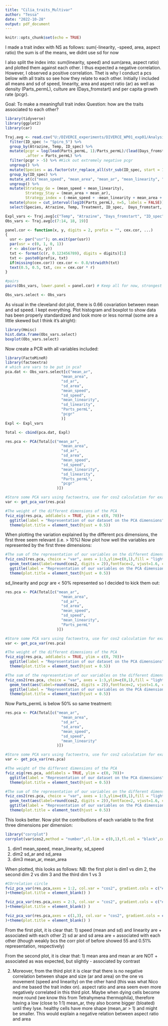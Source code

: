 ```yaml
---
title: "Cilia_traits_Multivar"
author: "Tessa"
date: "2022-10-28"
output: pdf_document
---
```


```r
knitr::opts_chunk$set(echo = TRUE)
```

I made a trait index with NS as follows: sum(-linearity, -speed, area, aspect ratio) the sum is of the means, we didnt use sd for now

I also split the index into: sum(linearity, speed) and sum(area, aspect ratio) and plotted them against each other. I thus expected a negative
correlation. However, I observed a positive correlation. Thet is why I conduct a pcs below with all traits so see how they relate to each other. Initially I included all means and sd of speed, linearity, area and aspect ratio (ar) as well as density (Parts_permL), culture are (Days_fromstart) and per capita growth rate (pcgr).

Goal: To make a meaningfull trait index
Question: how are the traits associated to each other?

```r
library(tidyverse)
library(ggplot2)
library(car)

Traj.avg <- read.csv("U:/DIVERCE_experiments/DIVERCE_WP01_exp01/Analysis/Overview_dataframe/OverviewTraitsFull.csv") %>%
  filter(ID_spec != "Spiro_5") %>%  
  group_by(Atrazine, Temp, ID_spec) %>%
  mutate(pcgr = log(lead(Parts_permL, 1)/Parts_permL)/(lead(Days_fromstart, 1)-Days_fromstart),
         .after = Parts_permL) %>% 
  filter(pcgr > -5) %>% #Kick out extremely negative pcgr
  ungroup() %>%
  mutate(Species = as.factor(str_replace_all(str_sub(ID_spec, start = 1, end = 5), "[[:punct:]]", ""))) %>%
  group_by(ID_spec) %>%
  mutate_at(c("mean_speed", "mean_area", "mean_ar", "mean_linearity", "sd_speed", "sd_area", "sd_ar", "sd_linearity", "pcgr", "Parts_permL", "Days_fromstart"), ~ (scale(.) %>% as.vector)) %>%
  ungroup() %>%
  mutate(Strategy_Go = (mean_speed + mean_linearity), 
         Strategy_Stay = (mean_area + mean_ar),
         Strategy_index = (-mean_speed + -mean_linearity + mean_area + mean_ar)) %>% # index by summing speed, linearity, size and shape
  mutate(phase = cut_interval(log10(Parts_permL), n=5, labels = FALSE)) %>%
  select(Species, Atrazine, Temp, Treatment, ID_spec,  Days_fromstart, contains(c("mean_", "sd_")), Strategy_Stay, Strategy_Go, Strategy_index, pcgr, Parts_permL) # without sd for now! All standardized per Species

Expl_vars <- Traj.avg[c("Temp", "Atrazine", "Days_fromstart", "ID_spec")]
Obs_vars <- Traj.avg[c(7:14, 18, 19)]

panel.cor <- function(x, y, digits = 2, prefix = "", cex.cor, ...)
{
  usr <- par("usr"); on.exit(par(usr))
  par(usr = c(0, 1, 0, 1))
  r <- abs(cor(x, y))
  txt <- format(c(r, 0.123456789), digits = digits)[1]
  txt <- paste0(prefix, txt)
  if(missing(cex.cor)) cex.cor <- 0.8/strwidth(txt)
  text(0.5, 0.5, txt, cex = cex.cor * r)
}

#pairs 
pairs(Obs_vars, lower.panel = panel.cor) # Keep all for now, strongest covariation is mean vs sd speed (0.66)

Obs_vars.select <- Obs_vars
```

As visual in the cleveland dot plot, there is 0.66 covariation between mean and sd speed. I kept everything.
Plot histogram and boxplot to show data has been properly standardized and look more or less normal (some are a little skewed but I think it's alright):

```r
library(Hmisc)
hist.data.frame(Obs_vars.select)
boxplot(Obs_vars.select)
```

Now create a PCR with all variables included:

```r
library(FactoMineR)
library(factoextra)
# which are vars to be put in pca?
pca.dat <- Obs_vars.select[c("mean_ar", 
                         "mean_area", 
                         "sd_ar",
                         "sd_area",
                         "mean_speed",
                         "sd_speed",
                         "mean_linearity",
                         "sd_linearity",
                         "Parts_permL",
                         "pcgr"
                         )]
Expl <- Expl_vars

Total <- cbind(pca.dat, Expl)

res.pca <- PCA(Total[c("mean_ar", 
                         "mean_area", 
                         "sd_ar",
                         "sd_area",
                         "mean_speed",
                         "sd_speed",
                         "mean_linearity",
                         "sd_linearity",
                         "Parts_permL",
                         "pcgr"
                       )])

#Store some PCA vars using factoextra, use for cos2 calculation for example
var <- get_pca_var(res.pca)

#The weight of the different dimensions of the PCA
fviz_eig(res.pca, addlabels = TRUE, ylim = c(0, 70))+
  ggtitle(label = "Representation of our dataset on the PCA dimensions")+
  theme(plot.title = element_text(hjust = 0.5))
```

When plotting the variation explained by the different pcs dimensions, the first three seem relevant (i.e. > 10%)
Now plot how well the variables are represented by the first three dimensions:

```r
#The sum of the representation of our variables on the different dimensions (here 3)
fviz_cos2(res.pca, choice = "var", axes = 1:3,ylim=c(0,1),fill = "lightgray", color = "black")+
  geom_text(aes(label=round(cos2, digits = 2)),fontface=2, vjust=1.6, color="black", size=3.5)+
  ggtitle(label = "Representation of our variables on the PCA dimensions 1 to 3")+
  theme(plot.title = element_text(hjust = 0.5))
```
sd_linearity and pcgr are < 50% represented so I decided to kick them out:

```r
res.pca <- PCA(Total[c("mean_ar", 
                         "mean_area", 
                         "sd_ar",
                         "sd_area",
                         "mean_speed",
                         "sd_speed",
                         "mean_linearity",
                         "Parts_permL"
                       )])

#Store some PCA vars using factoextra, use for cos2 calculation for example
var <- get_pca_var(res.pca)

#The weight of the different dimensions of the PCA
fviz_eig(res.pca, addlabels = TRUE, ylim = c(0, 70))+
  ggtitle(label = "Representation of our dataset on the PCA dimensions")+
  theme(plot.title = element_text(hjust = 0.5))

#The sum of the representation of our variables on the different dimensions (here 3)
fviz_cos2(res.pca, choice = "var", axes = 1:3,ylim=c(0,1),fill = "lightgray", color = "black")+
  geom_text(aes(label=round(cos2, digits = 2)),fontface=2, vjust=1.6, color="black", size=3.5)+
  ggtitle(label = "Representation of our variables on the PCA dimensions 1 to 3")+
  theme(plot.title = element_text(hjust = 0.5))
```
Now Parts_permL is below 50% so same treatment:

```r
res.pca <- PCA(Total[c("mean_ar", 
                         "mean_area", 
                         "sd_ar",
                         "sd_area",
                         "mean_speed",
                         "sd_speed",
                         "mean_linearity"
                       )])

#Store some PCA vars using factoextra, use for cos2 calculation for example
var <- get_pca_var(res.pca)

#The weight of the different dimensions of the PCA
fviz_eig(res.pca, addlabels = TRUE, ylim = c(0, 70))+
  ggtitle(label = "Representation of our dataset on the PCA dimensions")+
  theme(plot.title = element_text(hjust = 0.5))

#The sum of the representation of our variables on the different dimensions (here 3)
fviz_cos2(res.pca, choice = "var", axes = 1:3,ylim=c(0,1),fill = "lightgray", color = "black")+
  geom_text(aes(label=round(cos2, digits = 2)),fontface=2, vjust=1.6, color="black", size=3.5)+
  ggtitle(label = "Representation of our variables on the PCA dimensions 1 to 3")+
  theme(plot.title = element_text(hjust = 0.5))
```
This looks better. Now plot the contributions of each variable to the first three dimensions per dimension:

```r
library("corrplot")
corrplot(var$cos2,method = "number",cl.lim = c(0,1),tl.col = "black",col=colorRampPalette(c("white","snow3","black"))(200))

```
1) dim1 mean_speed, mean_linearity, sd_speed
2) dim2 sd_ar and sd_area
3) dim3 mean_ar, mean_area

When plotted, this looks as follows:
NB: the first plot is dim1 vs dim 2, the second dim 2 vs dim 3 and the third dim 1 vs 3
```r
#COrrelation circle
fviz_pca_var(res.pca,axes = 1:2, col.var = "cos2", gradient.cols = c("#00AFBB", "#E7B800", "#FC4E07"), repel = TRUE # Avoid text overlapping
)+theme(plot.title = element_blank() ) 

fviz_pca_var(res.pca,axes = 2:3, col.var = "cos2", gradient.cols = c("#00AFBB", "#E7B800", "#FC4E07"), repel = TRUE # Avoid text overlapping
)+theme(plot.title = element_blank() ) 

fviz_pca_var(res.pca,axes = c(1,3), col.var = "cos2", gradient.cols = c("#00AFBB", "#E7B800", "#FC4E07"), repel = TRUE # Avoid text overlapping
)+theme(plot.title = element_blank() ) 

```

From the first plot, it is clear that:
1) speed (mean and sd) and linearity are + associated with each other
2) sd ar and sd area are + associated with each other (though weakly bcs the corr plot of before showed 55 and 0.51% representation, respectively)

From the second plot, it is clear that:
1) mean area and mean ar are NOT + associated as was expected, but slightly - associated by contrast

2) Moreover, from the third plot it is clear that there is no negative correlation between shape and size (ar and area) on the one vs movement (speed and linearity) on the other hand (this was what Nico and me based the trait index on). aspect ratio and area seem even more negatively correlated in this third plot. Maybe when dying cells become more round (we know this from Tetrahymena thermophila), therefore having a low (close to 1:1) mean_ar, they also bcome bigger (bloated) until they lyse. healthy cells have more shape (mean_ar > 1) and might be smaller. This would explain a negative relation between aspect ratio and area 